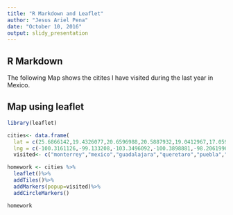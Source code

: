 ```yaml
---
title: "R Markdown and Leaflet"
author: "Jesus Ariel Pena"
date: "October 10, 2016"
output: slidy_presentation
---
```


## R Markdown

The following Map shows the citites I have visited during the last year in Mexico.


## Map using leaflet

```r
library(leaflet)

cities<- data.frame(
  lat = c(25.6866142,19.4326077,20.6596988,20.5887932,19.0412967,17.0594169,28.6329957,21.161908),
  lng = c(-100.3161126,-99.133208,-103.3496092,-100.3898881,-98.2061996,-96.7216219,-106.0691004,-86.8515279))
  visited<- c("monterrey","mexico","guadalajara","queretaro","puebla","oacaca","chihuahua","cancun")

homework <- cities %>%
  leaflet()%>%
  addTiles()%>%
  addMarkers(popup=visited)%>%
  addCircleMarkers()

homework


```
